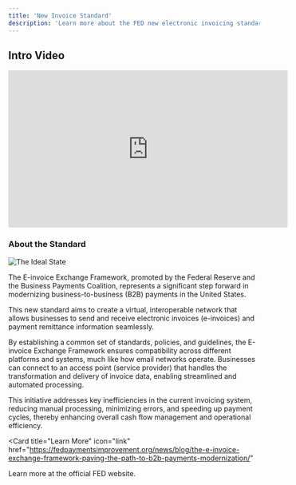 ```yaml
---
title: 'New Invoice Standard'
description: 'Learn more about the FED new electronic invoicing standard'
---
```


## Intro Video

<iframe
  width="560" height="315"
  src="https://www.youtube.com/embed/JOge5gOlocM?si=lTeI4pT60xt9FvHn&amp;controls=0"
  title="YouTube video player" frameborder="0"
  allow="accelerometer; autoplay; clipboard-write; encrypted-media; gyroscope; picture-in-picture; web-share"
  referrerpolicy="strict-origin-when-cross-origin"
  allowfullscreen
  >
</iframe>


### About the Standard

![The Ideal State](/images/einvoice-network.png)

The E-invoice Exchange Framework, promoted by the Federal Reserve and the Business Payments Coalition, represents a significant 
step forward in modernizing business-to-business (B2B) payments in the United States.

This new standard aims to create a virtual, interoperable network that allows businesses to send and receive electronic invoices 
(e-invoices) and payment remittance information seamlessly.

By establishing a common set of standards, policies, and guidelines, the E-invoice Exchange Framework ensures compatibility across 
different platforms and systems, much like how email networks operate. Businesses can connect to an access point (service provider) 
that handles the transformation and delivery of invoice data, enabling streamlined and automated processing.

This initiative addresses key inefficiencies in the current invoicing system, reducing manual processing, minimizing errors, and 
speeding up payment cycles, thereby enhancing overall cash flow management and operational efficiency.

<Card
  title="Learn More"
  icon="link"
  href="https://fedpaymentsimprovement.org/news/blog/the-e-invoice-exchange-framework-paving-the-path-to-b2b-payments-modernization/"
>
  Learn more at the official FED website.
</Card>
